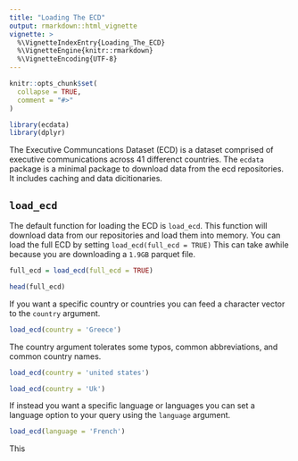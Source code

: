 ```yaml
---
title: "Loading The ECD"
output: rmarkdown::html_vignette
vignette: >
  %\VignetteIndexEntry{Loading_The_ECD}
  %\VignetteEngine{knitr::rmarkdown}
  %\VignetteEncoding{UTF-8}
---
```


```r
knitr::opts_chunk$set(
  collapse = TRUE,
  comment = "#>"
)
```

```r
library(ecdata)
library(dplyr)
```

The Executive Communcations Dataset (ECD) is a dataset comprised of executive communications across 41 differenct countries. The `ecdata` package is a minimal package to download data from the ecd repositories. It includes caching and data dicitionaries. 

## `load_ecd`

The default function for loading the ECD is `load_ecd`. This function will download data from our repositories and load them into memory. You can load the full ECD by setting `load_ecd(full_ecd = TRUE)` This can take awhile because you are downloading a `1.9GB` parquet file.  


```r

full_ecd = load_ecd(full_ecd = TRUE) 

head(full_ecd)

```


If you want a specific country or countries you can feed a character vector to the `country` argument. 


```r

load_ecd(country = 'Greece')

```

The country argument tolerates some typos, common abbreviations, and common country names. 



```r

load_ecd(country = 'united states')

load_ecd(country = 'Uk')

```


If instead you want a specific language or languages you can set a language option to your query using the `language` argument. 



```r

load_ecd(language = 'French')

```

This 